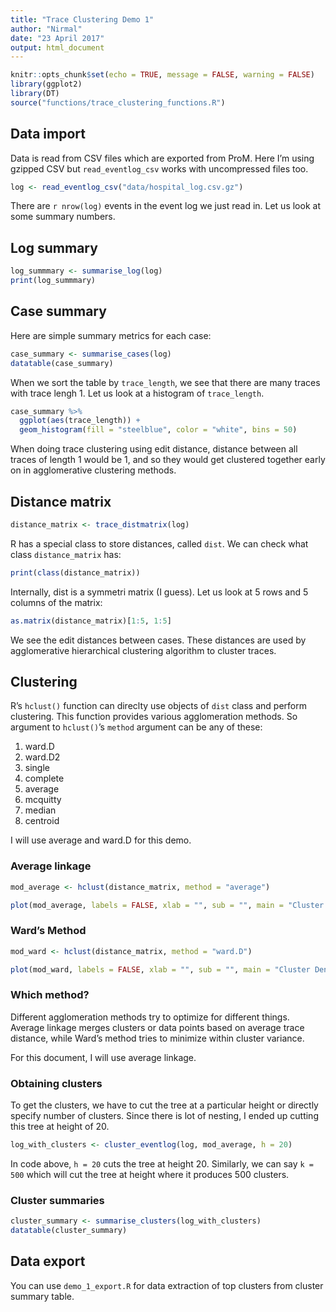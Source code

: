 ```yaml
---
title: "Trace Clustering Demo 1"
author: "Nirmal"
date: "23 April 2017"
output: html_document
---
```


```r
knitr::opts_chunk$set(echo = TRUE, message = FALSE, warning = FALSE)
library(ggplot2)
library(DT)
source("functions/trace_clustering_functions.R")
```

## Data import

Data is read from CSV files which are exported from ProM. Here I'm using gzipped CSV but `read_eventlog_csv` works with uncompressed files too.

```r
log <- read_eventlog_csv("data/hospital_log.csv.gz")
```

There are `r nrow(log)` events in the event log we just read in. Let us look at some summary numbers.

## Log summary

```r
log_summmary <- summarise_log(log)
print(log_summmary)
```

## Case summary

Here are simple summary metrics for each case:

```r
case_summary <- summarise_cases(log)
datatable(case_summary)
```

When we sort the table by `trace_length`, we see that there are many traces with trace lengh 1. Let us look at a histogram of `trace_length`.

```r
case_summary %>%
  ggplot(aes(trace_length)) +
  geom_histogram(fill = "steelblue", color = "white", bins = 50)
```

When doing trace clustering using edit distance, distance between all traces of length 1 would be 1, and so they would get clustered together early on in agglomerative clustering methods.

## Distance matrix

```r
distance_matrix <- trace_distmatrix(log)
```

R has a special class to store distances, called `dist`. We can check what class `distance_matrix` has:

```r
print(class(distance_matrix))
```

Internally, dist is a symmetri matrix (I guess). Let us look at 5 rows and 5 columns of the matrix:

```r
as.matrix(distance_matrix)[1:5, 1:5]
```

We see the edit distances between cases. These distances are used by agglomerative hierarchical clustering algorithm to cluster traces.

## Clustering

R's `hclust()` function can direclty use objects of `dist` class and perform clustering. This function provides various agglomeration methods. So argument to `hclust()`'s `method` argument can be any of these:

1. ward.D
2. ward.D2
3. single
4. complete
5. average
6. mcquitty
7. median
8. centroid

I will use average and ward.D for this demo.

### Average linkage

```r
mod_average <- hclust(distance_matrix, method = "average")
```

```r
plot(mod_average, labels = FALSE, xlab = "", sub = "", main = "Cluster Dendrogram for Average Linkage")
```

### Ward's Method

```r
mod_ward <- hclust(distance_matrix, method = "ward.D")
```

```r
plot(mod_ward, labels = FALSE, xlab = "", sub = "", main = "Cluster Dendrogram for Ward's Method")
```

### Which method?

Different agglomeration methods try to optimize for different things. Average linkage merges clusters or data points based on average trace distance, while Ward's method tries to minimize within cluster variance.

For this document, I will use average linkage.

### Obtaining clusters

To get the clusters, we have to cut the tree at a particular height or directly specify number of clusters. Since there is lot of nesting, I ended up cutting this tree at height of 20.

```r
log_with_clusters <- cluster_eventlog(log, mod_average, h = 20)
```

In code above, `h = 20` cuts the tree at height 20. Similarly, we can say `k = 500` which will cut the tree at height where it produces 500 clusters.

### Cluster summaries

```r
cluster_summary <- summarise_clusters(log_with_clusters)
datatable(cluster_summary)
```

## Data export

You can use `demo_1_export.R` for data extraction of top clusters from cluster summary table.